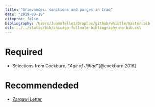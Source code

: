 ```yaml
---
title: "Grievances: sanctions and purges in Iraq"
date: "2019-09-19"
citeproc: false
bibliography: /Users/JuamnTellez/Dropbox/github/whistle/master.bib
csl: ../../static/bib/chicago-fullnote-bibliography-no-bib.csl
---
```


# Required

- <i class="fas fa-book"></i> Selections from Cockburn, "*Age of Jijhad*"[@cockburn:2016]


# Recommendeded

- [Zarqawi Letter](https://2001-2009.state.gov/p/nea/rls/31694.htm)